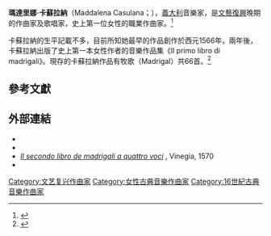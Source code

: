 {{orphan|time=2017-02-25T20:00:00+00:00}}
'''瑪達里娜·卡蘇拉納'''（Maddalena Casulana；{{bd|1540年||1590年}}），[[義大利|義大利]]音樂家，是[[文藝復興|文藝復興]]晚期的作曲家及歌唱家，史上第一位女性的職業作曲家。<ref>{{Cite web |url=https://coloraturaconsulting.com/2014/10/06/composer-biography-maddalena-casulana-c1540-c1590/ |title=Maddalena Casulana |access-date=2017-02-25 |archive-date=2021-01-21 |archive-url=https://web.archive.org/web/20210121070849/https://coloraturaconsulting.com/2014/10/06/composer-biography-maddalena-casulana-c1540-c1590/ |dead-url=no }}</ref>

卡蘇拉納的生平記載不多，目前所知她最早的作品創作於西元1566年，兩年後，卡蘇拉納出版了史上第一本女性作者的音樂作品集《Il primo libro di madrigali》。現存的卡蘇拉納作品有牧歌（Madrigal）共66首。<ref>{{Cite web |url=http://digital.vpr.net/post/timeline-maddalena-casulana-first-female-composer-be-printed-and-published#stream/0 |title=Maddalena Casulana, The First Female Composer To Be Printed And Published  |access-date=2017-02-25 |archive-date=2017-07-27 |archive-url=https://web.archive.org/web/20170727101534/http://digital.vpr.net/post/timeline-maddalena-casulana-first-female-composer-be-printed-and-published#stream/0 |dead-url=no }}</ref>

== 參考文獻 ==
{{Reflist}}

==外部連結==
*{{IMSLP|Casulana, Maddalena|Maddalena Casulana}}
*{{ChoralWiki}}
* ''[http://daten.digitale-sammlungen.de/zend-bsb/pdf_download.pl?id=00070854&nr=1 Il secondo libro de madrigali a quattro voci] {{Wayback|url=http://daten.digitale-sammlungen.de/zend-bsb/pdf_download.pl?id=00070854&nr=1 |date=20180722125453 }}'', Vinegia, 1570
*{{cite journal|first=Madalena|last=Casula|title=Amorosetto Fiore|journal=Terzo libro del desiderio. Madrigali a quattro voci di Orlando Lasso et d'altri eccel. musici con un dialogo a otto|editor-first=Giulio|editor-last=Bonagionta da San Genesi|year=1567|location=Venice|pages=16|url=http://gallica.bnf.fr/ark:/12148/btv1b8449073v/f20.image|publisher=Gallica|access-date=2017-02-25|archive-date=2018-06-19|archive-url=https://web.archive.org/web/20180619220826/http://gallica.bnf.fr/ark:/12148/btv1b8449073v/f20.image|dead-url=no}}

{{Authority control}}

{{音樂家小作品}}
{{DEFAULTSORT:Casulana,Maddalena}}
[[Category:文艺复兴作曲家|Category:文艺复兴作曲家]]
[[Category:女性古典音樂作曲家|Category:女性古典音樂作曲家]]
[[Category:16世紀古典音樂作曲家|Category:16世紀古典音樂作曲家]]